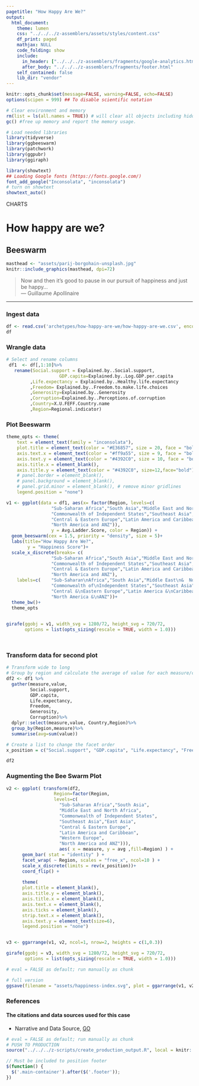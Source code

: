 ```yaml
---
pagetitle: "How Happy Are We?"
output:
  html_document:
    theme: lumen
    css: "../../../z-assemblers/assets/styles/content.css"
    df_print: paged
    mathjax: NULL
    code_folding: show
    include:
      in_header: ["../../../z-assemblers/fragments/google-analytics.html", "../../../z-assemblers/fragments/header.html"]
      after_body: "../../../z-assemblers/fragments/footer.html"
    self_contained: false
    lib_dir: "vendor"
---
```


```r

knitr::opts_chunk$set(message=FALSE, warning=FALSE, echo=FALSE)
options(scipen = 999) ## To disable scientific notation

# Clear environment and memory
rm(list = ls(all.names = TRUE)) # will clear all objects including hidden objects.
gc() #free up memory and report the memory usage.

# Load needed libraries
library(tidyverse)
library(ggbeeswarm)
library(patchwork)
library(ggpubr)
library(ggiraph)

library(showtext)
## Loading Google fonts (https://fonts.google.com/)
font_add_google("Inconsolata", "inconsolata")
# turn on showtext
showtext_auto()

```

<div class="activity">
CHARTS  
</div>

# How happy are we?
## Beeswarm


```r

masthead <- "assets/parij-borgohain-unsplash.jpg"
knitr::include_graphics(masthead, dpi=72)

```


> Now and then it's good to pause in our pursuit of happiness and just be happy...\
--- Guillaume Apollinaire\

***

### Ingest data 


```r

df <- read.csv('archetypes/how-happy-are-we/how-happy-are-we.csv', encoding = "UTF-8")
df


```


### Wrangle data


```r
 
# Select and rename columns
 df1  <- df[,1:10]%>% 
   rename(Social.support = Explained.by..Social.support, 
                    GDP.capita=Explained.by..Log.GDP.per.capita
         ,Life.expectancy = Explained.by..Healthy.life.expectancy
         ,Freedom= Explained.by..Freedom.to.make.life.choices
         ,Generosity=Explained.by..Generosity
         ,Corruption=Explained.by..Perceptions.of.corruption
         ,Country=X.U.FEFF.Country.name
         ,Region=Regional.indicator)

```


### Plot Beeswarm


```r

theme_opts <- theme(
    text = element_text(family = "inconsolata"), 
    plot.title = element_text(color = "#E36857", size = 20, face = "bold", hjust = 0.5),
    axis.text.x = element_text(color = "#ff9a55", size = 9, face = "bold"),
    axis.text.y = element_text(color = "#4392C0", size = 10, face = "bold"),
    axis.title.x = element_blank(),
    axis.title.y = element_text(color = "#4392C0", size=12,face="bold"),
    # panel.border = element_blank(),
    # panel.background = element_blank(),
    # panel.grid.minor = element_blank(), # remove minor gridlines
    legend.position = "none")

v1 <- ggplot(data = df1, aes(x= factor(Region, levels=c(
                 "Sub-Saharan Africa","South Asia","Middle East and North Africa",
                 "Commonwealth of Independent States","Southeast Asia","East Asia",
                 "Central & Eastern Europe","Latin America and Caribbean","Western Europe",
                 "North America and ANZ")),
                 y = Avg.Ladder.Score, color = Region)) +
  geom_beeswarm(cex = 1.5, priority = "density", size = 5)+
  labs(title="How Happy Are We?",
        y = "Happiness Score")+ 
  scale_x_discrete(breaks= c(
                 "Sub-Saharan Africa","South Asia","Middle East and North Africa",
                 "Commonwealth of Independent States","Southeast Asia","East Asia",
                 "Central & Eastern Europe","Latin America and Caribbean","Western Europe",
                 "North America and ANZ"), 
    labels=c(    "Sub-Saharan\nAfrica","South Asia","Middle East\n&  North Africa",
                 "Commonwealth of\nIndependent States","Southeast Asia","East Asia",
                 "Central &\nEastern Europe","Latin America &\nCaribbean","Western Europe",
                 "North America &\nANZ"))+
  theme_bw()+
  theme_opts
  

girafe(ggobj = v1, width_svg = 1280/72, height_svg = 720/72,
       options = list(opts_sizing(rescale = TRUE, width = 1.0)))




```



### Transform data for second plot

```r

# Transform wide to long
# Group by region and calculate the average of value for each measure/category
df2 <- df1 %>%
  gather(measure,value,
         Social.support, 
         GDP.capita,
         Life.expectancy,
         Freedom,
         Generosity,
         Corruption)%>%
  dplyr::select(measure,value, Country,Region)%>%
  group_by(Region,measure)%>%
  summarise(avg=sum(value)) 

# Create a list to change the facet order
x_position = c("Social.support", "GDP.capita", "Life.expectancy", "Freedom","Generosity","Corruption")

df2

```

### Augmenting the Bee Swarm Plot

```r

v2 <- ggplot( transform(df2, 
                  Region=factor(Region, 
                  levels=c(
                    "Sub-Saharan Africa","South Asia",
                    "Middle East and North Africa",
                    "Commonwealth of Independent States",
                    "Southeast Asia","East Asia",
                    "Central & Eastern Europe",
                    "Latin America and Caribbean",
                    "Western Europe",
                    "North America and ANZ"))),
                    aes( x = measure, y = avg ,fill=Region) ) + 
      geom_bar( stat = "identity" ) + 
      facet_wrap( ~ Region, scales = "free_x", ncol=10 ) + 
      scale_x_discrete(limits = rev(x_position))+
      coord_flip() +
       
      theme(
      plot.title = element_blank(),
      axis.title.y = element_blank(),
      axis.title.x = element_blank(),
      axis.text.x = element_blank(),
      axis.ticks = element_blank(),
      strip.text.x = element_blank(),
      axis.text.y = element_text(size=6),
      legend.position = "none")



```



```r


v3 <- ggarrange(v1, v2, ncol=1, nrow=2, heights = c(1,0.3))

girafe(ggobj = v3, width_svg = 1280/72, height_svg = 720/72,
       options = list(opts_sizing(rescale = TRUE, width = 1.0)))

```



```r

# eval = FALSE as default; run manually as chunk

# full version
ggsave(filename = "assets/happiness-index.svg", plot = ggarrange(v1, v2, ncol=1, nrow=2, heights = c(1,0.3)), width=1280/72, height=720/72)

```
 
### References
#### The citations and data sources used for this case

* Narrative and Data Source, [GO](https://worldhappiness.report/ed/2020){target="_blank"}


```r

# eval = FALSE as default; run manually as chunk
# PUSH TO PRODUCTION
source("../../../z-scripts/create_production_output.R", local = knitr::knit_global())

```


```js

// Must be included to position footer
$(function() {
  $('.main-container').after($('.footer'));
})

```

